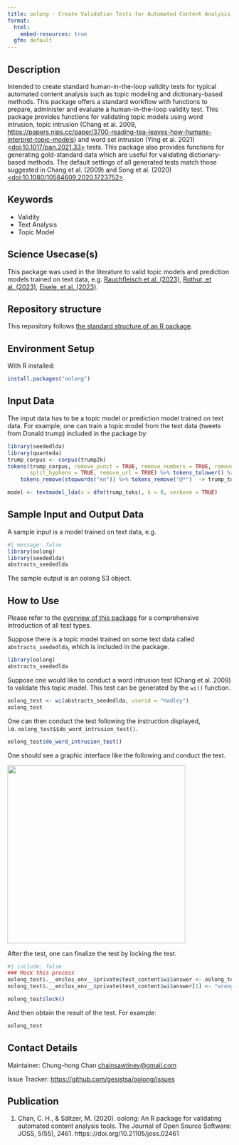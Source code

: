 ```yaml
---
title: oolong - Create Validation Tests for Automated Content Analysis
format:
  html:
    embed-resources: true
  gfm: default
---
```


## Description

<!-- - Provide a brief and clear description of the method, its purpose, and what it aims to achieve. Add a link to a related paper from social science domain and show how your method can be applied to solve that research question.   -->

Intended to create standard human-in-the-loop validity tests for typical automated content analysis such as topic modeling and dictionary-based methods. This package offers a standard workflow with functions to prepare, administer and evaluate a human-in-the-loop validity test. This package provides functions for validating topic models using word intrusion, topic intrusion (Chang et al. 2009,  <https://papers.nips.cc/paper/3700-reading-tea-leaves-how-humans-interpret-topic-models>) and word set intrusion (Ying et al. 2021) [<doi:10.1017/pan.2021.33>](https://doi.org/10.1017/pan.2021.33) tests. This package also provides functions for generating gold-standard data which are useful for validating dictionary-based methods. The default settings of all generated tests match those suggested in Chang et al. (2009) and Song et al. (2020) [<doi:10.1080/10584609.2020.1723752>](https://doi.org/10.1080/10584609.2020.1723752).

## Keywords

* Validity
* Text Analysis
* Topic Model

## Science Usecase(s)

<!-- - Include usecases from social sciences that would make this method applicable in a certain scenario.  -->
<!-- The use cases or research questions mentioned should arise from the latest social science literature cited in the description. -->

This package was used in the literature to valid topic models and prediction models trained on text data, e.g. [Rauchfleisch et al. (2023)](https://doi.org/10.1080/17512786.2022.2110928), [Rothut, et al. (2023)](https://doi.org/10.1177/14614448231164409), [Eisele, et al. (2023)](https://doi.org/10.1080/19312458.2023.2230560).

## Repository structure

This repository follows [the standard structure of an R package](https://cran.r-project.org/doc/FAQ/R-exts.html#Package-structure).

## Environment Setup

With R installed:

```r
install.packages("oolong")
```

<!-- ## Hardware Requirements (Optional) -->
<!-- - The hardware requirements may be needed in specific cases when a method is known to require more memory/compute power.  -->
<!-- - The method need to be executed on a specific architecture (GPUs, Hadoop cluster etc.) -->


## Input Data 

<!-- - The input data has to be a Digital Behavioral Data (DBD) Dataset -->
<!-- - You can provide link to a public DBD dataset. GESIS DBD datasets (https://www.gesis.org/en/institute/digital-behavioral-data) -->

The input data has to be a topic model or prediction model trained on text data. For example, one can train a topic model from the text data (tweets from Donald trump) included in the package by:

```r
library(seededlda)
library(quanteda)
trump_corpus <- corpus(trump2k)
tokens(trump_corpus, remove_punct = TRUE, remove_numbers = TRUE, remove_symbols = TRUE,
       split_hyphens = TRUE, remove_url = TRUE) %>% tokens_tolower() %>%
    tokens_remove(stopwords("en")) %>% tokens_remove("@*")  -> trump_toks

model <- textmodel_lda(x = dfm(trump_toks), k = 8, verbose = TRUE)
```

## Sample Input and Output Data

<!-- - Show how the input data looks like through few sample instances -->
<!-- - Providing a sample output on the sample input to help cross check  -->

A sample input is a model trained on text data, e.g.

```r
#| message: false
library(oolong)
library(seededlda)
abstracts_seededlda
```

The sample output is an oolong S3 object.

## How to Use

Please refer to the [overview of this package](https://gesistsa.github.io/oolong/articles/overview.html) for a comprehensive introduction of all test types.

Suppose there is a topic model trained on some text data called `abstracts_seededlda`, which is included in the package.

```r
library(oolong)
abstracts_seededlda
```

Suppose one would like to conduct a word intrusion test (Chang et al. 2009) to validate this topic model. This test can be generated by the `wi()` function.

```r
oolong_test <- wi(abstracts_seededlda, userid = "Hadley")
oolong_test
```

One can then conduct the test following the instruction displayed, i.e. `oolong_test$$do_word_intrusion_test()`.

```r
oolong_test$do_word_intrusion_test()
```

One should see a graphic interface like the following and conduct the test.

<img src="man/figures/oolong_demo.gif" align="center" height="400" />

After the test, one can finalize the test by locking the test.

```r
#| include: false
### Mock this process
oolong_test$.__enclos_env__$private$test_content$wi$answer <- oolong_test$.__enclos_env__$private$test_content$wi$intruder
oolong_test$.__enclos_env__$private$test_content$wi$answer[1] <- "wronganswer"
```

```r
oolong_test$lock()
```

And then obtain the result of the test. For example:

```r
oolong_test
```

## Contact Details

Maintainer: Chung-hong Chan <chainsawtiney@gmail.com>

Issue Tracker: [https://github.com/gesistsa/oolong/issues](https://github.com/gesistsa/oolong/issues)

## Publication

1. Chan, C. H., & Sältzer, M. (2020). oolong: An R package for validating automated content analysis tools. The Journal of Open Source Software: JOSS, 5(55), 2461. https:://doi.org/10.21105/joss.02461

<!-- ## Acknowledgements -->
<!-- - Acknowledgements if any -->

<!-- ## Disclaimer -->
<!-- - Add any disclaimers, legal notices, or usage restrictions for the method, if necessary. -->
